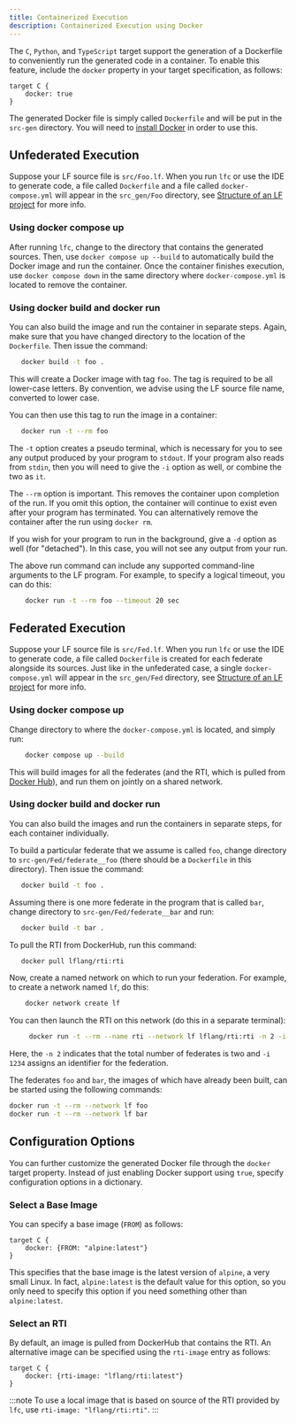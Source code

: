 ```yaml
---
title: Containerized Execution
description: Containerized Execution using Docker
---
```


The `C`, `Python`, and `TypeScript` target support the generation of a Dockerfile to conveniently run the generated code in a container. To enable this feature, include the `docker` property in your target specification, as follows:

```lf-c
target C {
    docker: true
}
```

The generated Docker file is simply called `Dockerfile` and will be put in the `src-gen` directory. You will need to [install Docker](https://docs.docker.com/get-docker/) in order to use this.


## Unfederated Execution
Suppose your LF source file is `src/Foo.lf`. When you run `lfc` or use the IDE to generate code, a file called `Dockerfile` and a file called `docker-compose.yml` will appear in the `src_gen/Foo` directory, see [Structure of an LF project](/docs/handbook/a-first-reactor#structure-of-an-lf-project) for more info.

### Using docker compose up
After running `lfc`, change to the directory that contains the generated sources. Then, use `docker compose up --build` to automatically build the Docker image and run the container. Once the container finishes execution, use `docker compose down` in the same directory where `docker-compose.yml` is located to remove the container.

### Using docker build and docker run
You can also build the image and run the container in separate steps. Again, make sure that you have changed directory to the location of the `Dockerfile`. Then issue the command:

```sh
   docker build -t foo .
```

This will create a Docker image with tag `foo`. The tag is required to be all lower-case letters. By convention, we advise using the LF source file name, converted to lower case.

You can then use this tag to run the image in a container:

```sh
   docker run -t --rm foo
```

The `-t` option creates a pseudo terminal, which is necessary for you to see any output produced by your program to `stdout`. If your program also reads from `stdin`, then you will need to give the `-i` option as well, or combine the two as `it`.

The `--rm` option is important. This removes the container upon completion of the run. If you omit this option, the container will continue to exist even after your program has terminated. You can alternatively remove the container after the run using `docker rm`.

If you wish for your program to run in the background, give a `-d` option as well (for "detached"). In this case, you will not see any output from your run.

The above run command can include any supported command-line arguments to the LF program. For example, to specify a logical timeout, you can do this:

```sh
    docker run -t --rm foo --timeout 20 sec
```

## Federated Execution
Suppose your LF source file is `src/Fed.lf`. When you run `lfc` or use the IDE to generate code, a file called `Dockerfile` is created for each federate alongside its sources. Just like in the unfederated case, a single `docker-compose.yml` will appear in the `src_gen/Fed` directory, see [Structure of an LF project](/docs/handbook/a-first-reactor#structure-of-an-lf-project) for more info.

### Using docker compose up
Change directory to where the `docker-compose.yml` is located, and simply run:
```sh
    docker compose up --build 
```
This will build images for all the federates (and the RTI, which is pulled from [Docker Hub](https://hub.docker.com/r/lflang/rti)), and run them on jointly on a shared network.

### Using docker build and docker run
You can also build the images and run the containers in separate steps, for each container individually. 

To build a particular federate that we assume is called `foo`, change directory to `src-gen/Fed/federate__foo` (there should be a `Dockerfile` in this directory). Then issue the command:

```sh
   docker build -t foo .
```

Assuming there is one more federate in the program that is called `bar`, change directory to `src-gen/Fed/federate__bar` and run:

```sh
   docker build -t bar .
```

To pull the RTI from DockerHub, run this command:
```sh
   docker pull lflang/rti:rti
```
Now, create a named network on which to run your federation. For example, to create a network named `lf`, do this:

```sh
    docker network create lf
```

You can then launch the RTI on this network (do this in a separate terminal):

```sh
     docker run -t --rm --name rti --network lf lflang/rti:rti -n 2 -i 1234
```

Here, the `-n 2` indicates that the total number of federates is two and `-i 1234` assigns an identifier for the federation.

The federates `foo` and `bar`, the images of which have already been built, can be started using the following commands:
```sh
docker run -t --rm --network lf foo
docker run -t --rm --network lf bar
```

## Configuration Options
You can further customize the generated Docker file through the `docker` target property. Instead of just enabling Docker support using `true`, specify configuration options in a dictionary.

### Select a Base Image
You can specify a base image (`FROM`) as follows:

```lf-c
target C {
    docker: {FROM: "alpine:latest"}
}
```

This specifies that the base image is the latest version of `alpine`, a very small Linux. In fact, `alpine:latest` is the default value for this option, so you only need to specify this option if you need something other than `alpine:latest`.

### Select an RTI
By default, an image is pulled from DockerHub that contains the RTI. An alternative image can be specified using the `rti-image` entry as follows:

```lf-c
target C {
    docker: {rti-image: "lflang/rti:latest"}
}
```

:::note
To use a local image that is based on source of the RTI provided by `lfc`, use `rti-image: "lflang/rti:rti"`.
:::
